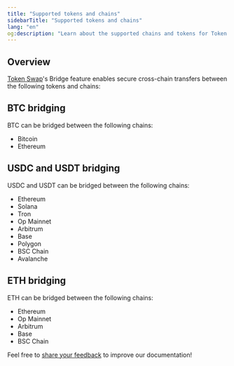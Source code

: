 ```yaml
---
title: "Supported tokens and chains"
sidebarTitle: "Supported tokens and chains"
lang: "en"
og:description: "Learn about the supported chains and tokens for Token Swap's Bridge feature."
---
```


## Overview

[Token Swap](/en/apps/token-swap/introduction)'s Bridge feature enables secure cross-chain transfers between the following tokens and chains:

## BTC bridging
BTC can be bridged between the following chains:
- Bitcoin
- Ethereum

## USDC and USDT bridging
USDC and USDT can be bridged between the following chains:
- Ethereum
- Solana
- Tron
- Op Mainnet
- Arbitrum
- Base
- Polygon
- BSC Chain
- Avalanche

## ETH bridging
ETH can be bridged between the following chains:
- Ethereum
- Op Mainnet
- Arbitrum
- Base
- BSC Chain

<Tip>Feel free to [share your feedback](https://forms.zohopublic.com/cobo/form/DocumentFeedbackForm/formperma/QvLOhxJv1_JMsJ-1dleZ8Itb_7rzN-LtgvsDdxosoVI?referrername=manuals) to improve our documentation!</Tip>
